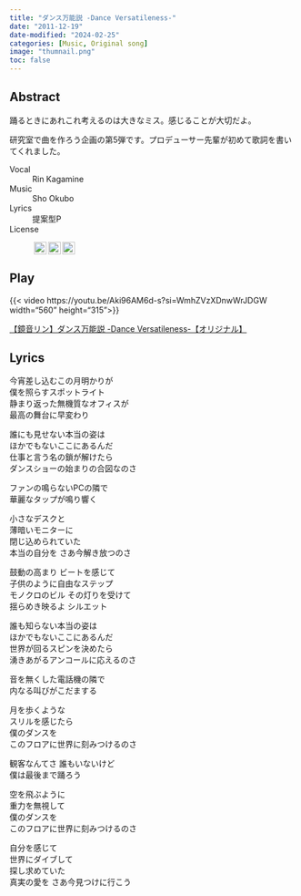 ```yaml
---
title: "ダンス万能説 -Dance Versatileness-"
date: "2011-12-19"
date-modified: "2024-02-25"
categories: [Music, Original song]
image: "thumnail.png"
toc: false
---
```


## Abstract

踊るときにあれこれ考えるのは大きなミス。感じることが大切だよ。

研究室で曲を作ろう企画の第5弾です。プロデューサー先輩が初めて歌詞を書いてくれました。


<!-- <audio controlslist="nodownload" controls oncontextmenu="return false;">
   <source src="dance-versatileness.mp3" type="audio/mp3">
   <p>Your browser does not support the audio element.</p>
</audio> -->



Vocal
: Rin Kagamine

Music
: Sho Okubo

Lyrics
: 提案型P

License
: <p xmlns:cc="http://creativecommons.org/ns#" ><a href="https://creativecommons.org/licenses/by-sa/4.0/?ref=chooser-v1" target="_blank" rel="license noopener noreferrer" style="display:inline-block;"><img style="height:22px!important;margin-left:3px;vertical-align:text-bottom;" src="https://mirrors.creativecommons.org/presskit/icons/cc.svg?ref=chooser-v1"><img style="height:22px!important;margin-left:3px;vertical-align:text-bottom;" src="https://mirrors.creativecommons.org/presskit/icons/by.svg?ref=chooser-v1"><img style="height:22px!important;margin-left:3px;vertical-align:text-bottom;" src="https://mirrors.creativecommons.org/presskit/icons/sa.svg?ref=chooser-v1"></a></p> 


## Play

{{< video https://youtu.be/Aki96AM6d-s?si=WmhZVzXDnwWrJDGW  width="560" height="315">}}

<script type="application/javascript" src="https://embed.nicovideo.jp/watch/sm16464295/script?w=560&h=315"></script><noscript><a href="https://www.nicovideo.jp/watch/sm16464295">【鏡音リン】ダンス万能説 -Dance Versatileness-【オリジナル】</a></noscript>


## Lyrics

今宵差し込むこの月明かりが  
僕を照らすスポットライト  
静まり返った無機質なオフィスが  
最高の舞台に早変わり

誰にも見せない本当の姿は  
ほかでもないここにあるんだ  
仕事と言う名の鎖が解けたら  
ダンスショーの始まりの合図なのさ

ファンの鳴らないPCの隣で  
華麗なタップが鳴り響く

小さなデスクと  
薄暗いモニターに  
閉じ込められていた  
本当の自分を さあ今解き放つのさ

鼓動の高まり ビートを感じて  
子供のように自由なステップ  
モノクロのビル その灯りを受けて  
揺らめき映るよ シルエット

誰も知らない本当の姿は  
ほかでもないここにあるんだ  
世界が回るスピンを決めたら  
湧きあがるアンコールに応えるのさ  

音を無くした電話機の隣で  
内なる叫びがこだまする  

月を歩くような  
スリルを感じたら  
僕のダンスを  
このフロアに世界に刻みつけるのさ

観客なんてさ 誰もいないけど  
僕は最後まで踊ろう

空を飛ぶように  
重力を無視して  
僕のダンスを  
このフロアに世界に刻みつけるのさ

自分を感じて  
世界にダイブして  
探し求めていた  
真実の愛を さあ今見つけに行こう


